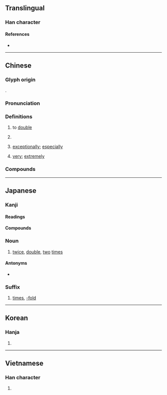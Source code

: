 {{character info/new}}
==Translingual==

===Han character===
{{Han char|rn=9|rad=人|as=08|sn=10|four=20261|canj=OYTR|ids=⿰亻咅}}

====References====
* {{Han ref|kx=0107.190|dkj=00760|dj=0228.040|hdz=10183.040|uh=500D|ud=20493|bh=ADBF|bd=44479}}

----

==Chinese==
{{zh-forms}}

===Glyph origin===
{{Han etym}}
{{Han compound|人|咅|ls=psc|c1=s|c2=p}}.

===Pronunciation===
{{zh-pron
|m=bèi,er=y
|m_note=erhua-ed - “very”
|c=pui5
|h=pfs=phi
|md=buôi
|mn=xm,tp,hc,mg:pē/qz,lk:pěr/xm,zz,kh,tn,tc,yl:pōe/sx,hc,km:pēr/qz:pǒe
|mn_note=Xiamen, Quanzhou: pē/pěr - vernacular; pōe/pǒe - literary
|mn-t=buê6
|w=3be
|mc=y
|oc=y
|ma=y
|cat=v,cls,adv
}}

===Definitions===
{{zh-hanzi}}

# to [[double]]
# {{zh-classifier|the number of [[times]] a value is [[multiplied]]|t=[[time]]s; [[-fold]]}}
#: {{zh-x|一-百 倍|[[hundredfold]]; one hundred times}}
# [[exceptionally]]; [[especially]]
# {{lb|zh|Mandarin|colloquial}} [[very]]; [[extremely]]

===Compounds===
{{zh-der|事倍功半|倍受矚目|利市三倍|倍增|倍日并行|五倍子|五倍子蟲|倍足綱|倍式|倍率|兼倍|加倍|倍比定律|單倍體|偏倍|勇氣百倍|倍道兼進|倍蓰|倍道|倍覺|倍數|倍道兼行|倍力橋|半價倍息|倍兒|倍兒棒|倍畔|倍律|公倍數|力倍功半|事半功倍|倍奉|倍稱|倍感親切|倍常|百倍|獲利倍蓰|鄙倍|聲價十倍|雙倍|身價百倍}}

{{zh-cat|Beginning}}

----

==Japanese==

===Kanji===
{{ja-kanji|grade=3|rs=人08}}

====Readings====
{{ja-readings
|goon=ばい, べ
|kanon=はい
|kun=そむ-く, ま-す
}}

====Compounds====
{{der3|ja|一倍|一粒万倍|数倍|逓倍|人一倍|勇気百倍|倍音|倍加|倍額|倍旧|五倍子|倍数|倍精度|安倍川餅|倍増|倍大|倍率}}

===Noun===
{{ja-noun|ばい}}

# [[twice]], [[double]], [[two]] [[times]]
#: {{ja-usex|田%中さん の 家 は 私 の 家 の '''倍''' の 大きさ だ。|^た%なか-さん の いえ は わたし の いえ の '''ばい''' の おおきさ だ。|Tanaka's house is '''twice''' the size of mine.}}
#: {{ja-usex|'''倍''' に する|'''ばい''' に する|to [[double]]}}

====Antonyms====
* {{ja-r|半|はん|half}}

===Suffix===
{{ja-pos|suffix|ばい}}

# [[times]], [[-fold]]
#: {{ja-usex|この 飛行機 は あの 飛行機 より も ３'''倍''' 速い。|この ひこうき は あの ひこうき より も さん-'''ばい''' はやい。|This plane is a whole three '''times''' faster than that plane.}}
#: {{ja-usex|４ の ５'''倍'''|よん の ご-'''ばい'''|4 '''times''' 5}}

----

==Korean==

===Hanja===
{{ko-hanja|hangeul=[[배]], [[패]]|rv=bae, pae|mr=pae, p'ae}}

# {{defn|lang=ko|sort=人08}}

----

==Vietnamese==

===Han character===
{{vi-hantu|[[bội]], [[bạu]], [[bậu]], [[bụa]], [[buạ]], [[vội]]|rs=人08}}

# {{defn|lang=vi|sort=人08}}